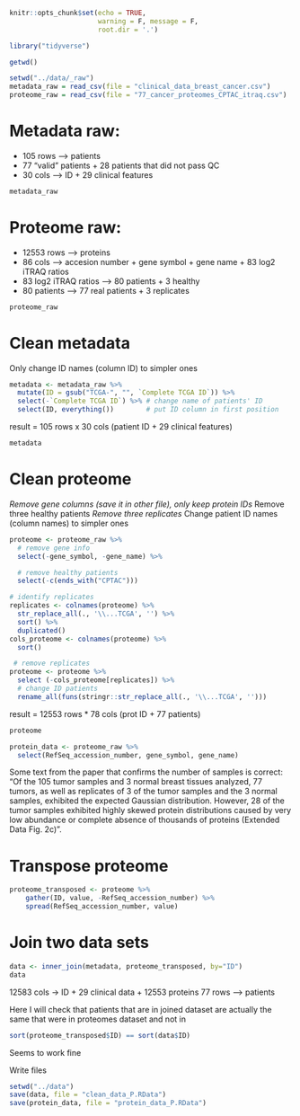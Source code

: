
```r
knitr::opts_chunk$set(echo = TRUE, 
                      warning = F, message = F,
                      root.dir = '.')
```

```r
library("tidyverse")
```


```r
getwd()
```

```r
setwd("../data/_raw")
metadata_raw = read_csv(file = "clinical_data_breast_cancer.csv")
proteome_raw = read_csv(file = "77_cancer_proteomes_CPTAC_itraq.csv")
```


# Metadata raw: 
* 105 rows --> patients
* 77 "valid" patients + 28 patients that did not pass QC
* 30 cols --> ID + 29 clinical features

```r
metadata_raw
```

# Proteome raw:
* 12553 rows --> proteins
* 86 cols --> accesion number + gene symbol + gene name + 83 log2 iTRAQ ratios
* 83 log2 iTRAQ ratios --> 80 patients + 3 healthy
* 80 patients --> 77 real patients + 3 replicates 

```r
proteome_raw
```

# Clean metadata

Only change ID names (column ID) to simpler ones
```r
metadata <- metadata_raw %>% 
  mutate(ID = gsub("TCGA-", "", `Complete TCGA ID`)) %>% 
  select(-`Complete TCGA ID`) %>% # change name of patients' ID
  select(ID, everything())        # put ID column in first position
```

result = 105 rows x 30 cols (patient ID + 29 clinical features)
```r
metadata
```

# Clean proteome

*Remove gene columns (save it in other file), only keep protein IDs
*Remove three healthy patients
*Remove three replicates
*Change patient ID names (column names) to simpler ones
```r
proteome <- proteome_raw %>% 
  # remove gene info
  select(-gene_symbol, -gene_name) %>%  

  # remove healthy patients 
  select(-c(ends_with("CPTAC")))

# identify replicates
replicates <- colnames(proteome) %>% 
  str_replace_all(., '\\...TCGA', '') %>% 
  sort() %>%  
  duplicated()
cols_proteome <- colnames(proteome) %>% 
  sort()

 # remove replicates
proteome <- proteome %>% 
  select (-cols_proteome[replicates]) %>% 
  # change ID patients
  rename_all(funs(stringr::str_replace_all(., '\\...TCGA', '')))
```

result = 12553 rows * 78 cols (prot ID + 77 patients)
```r
proteome
```


```r
protein_data <- proteome_raw %>% 
  select(RefSeq_accession_number, gene_symbol, gene_name)
```

Some text from the paper that confirms the number of samples is correct:
"Of the 105 tumor samples and 3 normal breast tissues analyzed, 77 tumors,
as well as replicates of 3 of the tumor samples and the 3 normal samples, exhibited the
expected Gaussian distribution. However, 28 of the tumor samples exhibited highly
skewed protein distributions caused by very low abundance or complete absence of
thousands of proteins (Extended Data Fig. 2c)".


# Transpose proteome
```r
proteome_transposed <- proteome %>%
    gather(ID, value, -RefSeq_accession_number) %>% 
    spread(RefSeq_accession_number, value)
```


# Join two data sets
```r
data <- inner_join(metadata, proteome_transposed, by="ID")
data
```
12583 cols -> ID + 29 clinical data + 12553 proteins
77 rows --> patients


Here I will check that patients that are in joined dataset are actually the same that were in proteomes dataset and not in 
```r
sort(proteome_transposed$ID) == sort(data$ID)
```

Seems to work fine

Write files
```r
setwd("../data")
save(data, file = "clean_data_P.RData")
save(protein_data, file = "protein_data_P.RData")
```

